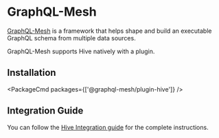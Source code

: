 
# GraphQL-Mesh

[GraphQL-Mesh](https://the-guild.dev/graphql/mesh) is a framework that helps shape and build an
executable GraphQL schema from multiple data sources.

GraphQL-Mesh supports Hive natively with a plugin.

## Installation

<PackageCmd packages={['@graphql-mesh/plugin-hive']} />

## Integration Guide

You can follow the [Hive Integration guide](https://the-guild.dev/graphql/mesh/docs/guides/hive) for
the complete instructions.
